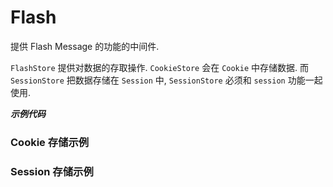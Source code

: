 # Flash

提供 Flash Message 的功能的中间件.

`FlashStore` 提供对数据的存取操作. `CookieStore` 会在 `Cookie` 中存储数据. 而 `SessionStore` 把数据存储在 `Session` 中, `SessionStore` 必须和 `session` 功能一起使用.

_**示例代码**_ 

### Cookie 存储示例


<Tabs>
  <Tab label="main.rs">
    <FlashCookieStoreCode/>
  </Tab>
  <Tab label="Cargo.toml">
    <FlashCookieStoreCargoCode/>
  </Tab>
</Tabs>

### Session 存储示例

<Tabs>
  <Tab label="main.rs">
    <FlashSessionStoreCode/>
  </Tab>
  <Tab label="Cargo.toml">
    <FlashSessionStoreCargoCode/>
  </Tab>
</Tabs>